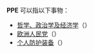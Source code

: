 '''PPE''' 可以指以下事物：
*[[哲学、政治学及经济学|哲学、政治学及经济学]]（{{lang-en|Philosophy, Politics and Economics}}）
*[[欧洲人民党|欧洲人民党]]（{{lang-en|European People's Party}}）
*[[个人防护装备|个人防护装备]]（{{lang-en|Personal Protective Equipment}}）
{{disambig|Cat=三字拉丁字母缩写消歧义}}